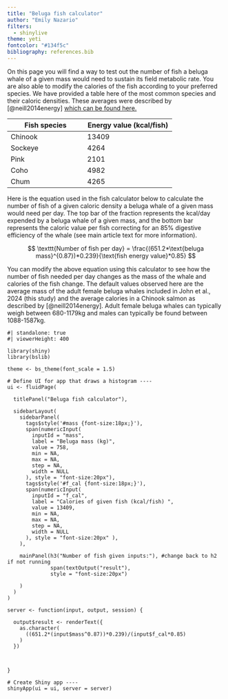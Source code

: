 ```yaml
---
title: "Beluga fish calculator"
author: "Emily Nazario"
filters:
  - shinylive
theme: yeti
fontcolor: "#134f5c"
bibliography: references.bib
---
```


On this page you will find a way to test out the number of fish a beluga whale of a given mass would need to sustain its field metabolic rate. You are also able to modify the calories of the fish according to your preferred species. We have provided a table here of the most common species and their caloric densities. These averages were described by [@neill2014energy] [which can be found here.](https://www.int-res.com/abstracts/esr/v25/n3/p265-281/)

|  Fish species                             |  Energy value (kcal/fish)                        |
|-------------------------------------------|--------------------------------------------------|
| Chinook                                   | 13409                                            |
| Sockeye                                   | 4264                                             |
| Pink                                      | 2101                                             |
| Coho                                      | 4982                                             |
| Chum                                      | 4265                                             |

Here is the equation used in the fish calculator below to calculate the number of fish of a given caloric density a beluga whale of a given mass would need per day. The top bar of the fraction represents the kcal/day expended by a beluga whale of a given mass, and the bottom bar represents the caloric value per fish correcting for an 85% digestive efficiency of the whale (see main article text for more information).

$$
\texttt{Number of fish per day} = \frac{(651.2*\text{beluga mass}^{0.87})*0.239}{\text{fish energy value}*0.85}
$$

You can modify the above equation using this calculator to see how the number of fish needed per day changes as the mass of the whale and calories of the fish change. The default values observed here are the average mass of the adult female beluga whales included in John et al., 2024 (this study) and the average calories in a Chinook salmon as described by [@neill2014energy]. Adult female beluga whales can typically weigh between 680-1179kg and males can typically be found between 1088-1587kg.

```shinylive-r
#| standalone: true
#| viewerHeight: 400

library(shiny)
library(bslib)

theme <- bs_theme(font_scale = 1.5)

# Define UI for app that draws a histogram ----
ui <- fluidPage(
  
  titlePanel("Beluga fish calculator"),
  
  sidebarLayout(
    sidebarPanel(
      tags$style('#mass {font-size:18px;}'),
      span(numericInput(
        inputId = "mass",
        label = "Beluga mass (kg)",
        value = 758,
        min = NA,
        max = NA,
        step = NA,
        width = NULL
      ), style = "font-size:20px"),
      tags$style('#f_cal {font-size:18px;}'),
      span(numericInput(
        inputId = "f_cal",
        label = "Calories of given fish (kcal/fish) ",
        value = 13409,
        min = NA,
        max = NA,
        step = NA,
        width = NULL
      ), style = "font-size:20px" ),
    ),
    
    mainPanel(h3("Number of fish given inputs:"), #change back to h2 if not running
              span(textOutput("result"),
              style = "font-size:20px")
              
    )
  )
)

server <- function(input, output, session) {
  
  output$result <- renderText({
    as.character(
      ((651.2*(input$mass^0.87))*0.239)/(input$f_cal*0.85)
    )
  })
  
  
  
}

# Create Shiny app ----
shinyApp(ui = ui, server = server)

```
